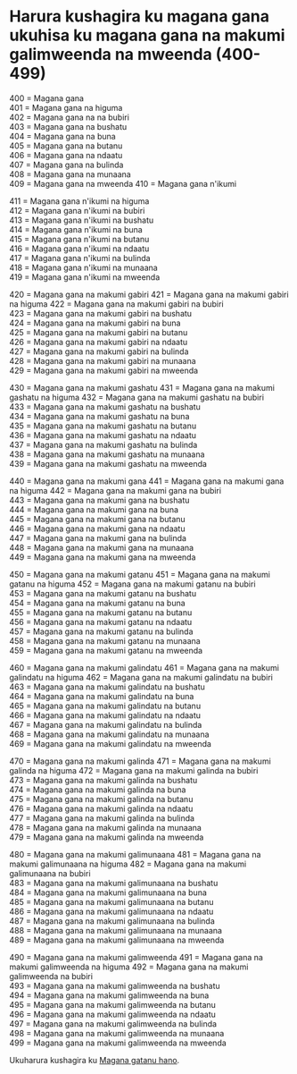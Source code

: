# Harura kushagira ku magana gana ukuhisa ku magana gana na makumi galimweenda na mweenda (400-499)

400 = Magana gana  
401 = Magana gana na higuma  
402 = Magana gana na na bubiri  
403 = Magana gana na bushatu  
404 = Magana gana na buna  
405 = Magana gana na butanu  
406 = Magana gana na ndaatu  
407 = Magana gana na bulinda  
408 = Magana gana na munaana  
409 = Magana gana na mweenda
410 = Magana gana n'ikumi

411 = Magana gana n'ikumi na higuma  
412 = Magana gana n'ikumi na bubiri  
413 = Magana gana n'ikumi na bushatu  
414 = Magana gana n'ikumi na buna  
415 = Magana gana n'ikumi na butanu  
416 = Magana gana n'ikumi na ndaatu  
417 = Magana gana n'ikumi na bulinda  
418 = Magana gana n'ikumi na munaana  
419 = Magana gana n'ikumi na mweenda

420 = Magana gana na makumi gabiri
421 = Magana gana na makumi gabiri na higuma
422 = Magana gana na makumi gabiri na bubiri  
423 = Magana gana na makumi gabiri na bushatu  
424 = Magana gana na makumi gabiri na buna  
425 = Magana gana na makumi gabiri na butanu  
426 = Magana gana na makumi gabiri na ndaatu  
427 = Magana gana na makumi gabiri na bulinda  
428 = Magana gana na makumi gabiri na munaana  
429 = Magana gana na makumi gabiri na mweenda

430 = Magana gana na makumi gashatu
431 = Magana gana na makumi gashatu na higuma
432 = Magana gana na makumi gashatu na bubiri  
433 = Magana gana na makumi gashatu na bushatu  
434 = Magana gana na makumi gashatu na buna  
435 = Magana gana na makumi gashatu na butanu  
436 = Magana gana na makumi gashatu na ndaatu  
437 = Magana gana na makumi gashatu na bulinda  
438 = Magana gana na makumi gashatu na munaana  
439 = Magana gana na makumi gashatu na mweenda

440 = Magana gana na makumi gana
441 = Magana gana na makumi gana na higuma
442 = Magana gana na makumi gana na bubiri  
443 = Magana gana na makumi gana na bushatu  
444 = Magana gana na makumi gana na buna  
445 = Magana gana na makumi gana na butanu  
446 = Magana gana na makumi gana na ndaatu  
447 = Magana gana na makumi gana na bulinda  
448 = Magana gana na makumi gana na munaana  
449 = Magana gana na makumi gana na mweenda

450 = Magana gana na makumi gatanu
451 = Magana gana na makumi gatanu na higuma
452 = Magana gana na makumi gatanu na bubiri  
453 = Magana gana na makumi gatanu na bushatu  
454 = Magana gana na makumi gatanu na buna  
455 = Magana gana na makumi gatanu na butanu  
456 = Magana gana na makumi gatanu na ndaatu  
457 = Magana gana na makumi gatanu na bulinda  
458 = Magana gana na makumi gatanu na munaana  
459 = Magana gana na makumi gatanu na mweenda

460 = Magana gana na makumi galindatu
461 = Magana gana na makumi galindatu na higuma
462 = Magana gana na makumi galindatu na bubiri  
463 = Magana gana na makumi galindatu na bushatu  
464 = Magana gana na makumi galindatu na buna  
465 = Magana gana na makumi galindatu na butanu  
466 = Magana gana na makumi galindatu na ndaatu  
467 = Magana gana na makumi galindatu na bulinda  
468 = Magana gana na makumi galindatu na munaana  
469 = Magana gana na makumi galindatu na mweenda

470 = Magana gana na makumi galinda
471 = Magana gana na makumi galinda na higuma
472 = Magana gana na makumi galinda na bubiri  
473 = Magana gana na makumi galinda na bushatu  
474 = Magana gana na makumi galinda na buna  
475 = Magana gana na makumi galinda na butanu  
476 = Magana gana na makumi galinda na ndaatu  
477 = Magana gana na makumi galinda na bulinda  
478 = Magana gana na makumi galinda na munaana  
479 = Magana gana na makumi galinda na mweenda

480 = Magana gana na makumi galimunaana
481 = Magana gana na makumi galimunaana na higuma
482 = Magana gana na makumi galimunaana na bubiri  
483 = Magana gana na makumi galimunaana na bushatu  
484 = Magana gana na makumi galimunaana na buna  
485 = Magana gana na makumi galimunaana na butanu  
486 = Magana gana na makumi galimunaana na ndaatu  
487 = Magana gana na makumi galimunaana na bulinda  
488 = Magana gana na makumi galimunaana na munaana  
489 = Magana gana na makumi galimunaana na mweenda

490 = Magana gana na makumi galimweenda
491 = Magana gana na makumi galimweenda na higuma
492 = Magana gana na makumi galimweenda na bubiri  
493 = Magana gana na makumi galimweenda na bushatu  
494 = Magana gana na makumi galimweenda na buna  
495 = Magana gana na makumi galimweenda na butanu  
496 = Magana gana na makumi galimweenda na ndaatu  
497 = Magana gana na makumi galimweenda na bulinda  
498 = Magana gana na makumi galimweenda na munaana  
499 = Magana gana na makumi galimweenda na mweenda

Ukuharura kushagira ku [Magana gatanu hano](./magana-gatanu).
